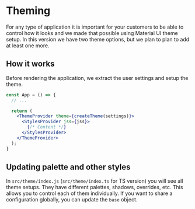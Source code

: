 # Theming

For any type of application it is important for your customers to be able to control how it looks and we made that possible using Material UI theme setup. In this version we have two theme options, but we plan to plan to add at least one more.

## How it works

Before rendering the application, we extract the user settings and setup the theme.

```jsx
const App = () => {
  // ...

  return (
    <ThemeProvider theme={createTheme(settings)}>
      <StylesProvider jss={jss}>
        {/* Content */}
      </StylesProvider>
    </ThemeProvider>
  );
}
```

## Updating palette and other styles

In `src/theme/index.js` (`src/theme/index.ts` for TS version) you will see all theme setups. They have different palettes, shadows, overrides, etc. This allows you to control each of them individually. If you want to share a configuration globally, you can update the `base` object.
